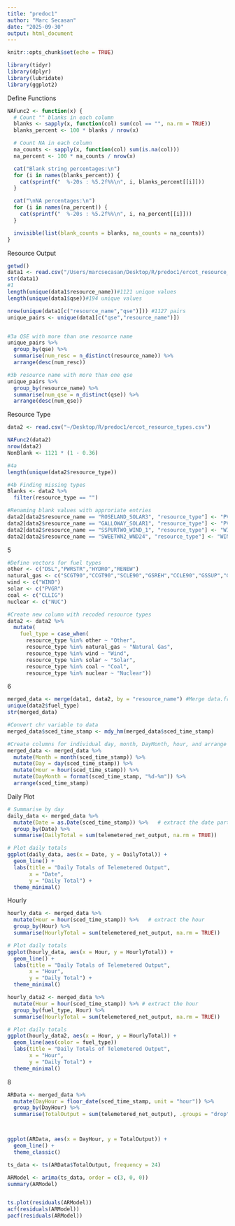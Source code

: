 ```yaml
---
title: "predoc1"
author: "Marc Secasan"
date: "2025-09-30"
output: html_document
---
```


```r
knitr::opts_chunk$set(echo = TRUE)
```

```r
library(tidyr)
library(dplyr)
library(lubridate)
library(ggplot2)
```

Define Functions
```r
NAFunc2 <- function(x) {
  # Count "" blanks in each column
  blanks <- sapply(x, function(col) sum(col == "", na.rm = TRUE))
  blanks_percent <- 100 * blanks / nrow(x)

  # Count NA in each column
  na_counts <- sapply(x, function(col) sum(is.na(col)))
  na_percent <- 100 * na_counts / nrow(x)

  cat("Blank string percentages:\n")
  for (i in names(blanks_percent)) {
    cat(sprintf("  %-20s : %5.2f%%\n", i, blanks_percent[[i]]))
  }

  cat("\nNA percentages:\n")
  for (i in names(na_percent)) {
    cat(sprintf("  %-20s : %5.2f%%\n", i, na_percent[[i]]))
  }

  invisible(list(blank_counts = blanks, na_counts = na_counts))
}
```

Resource Output
```r
getwd()
data1 <- read.csv("/Users/marcsecasan/Desktop/R/predoc1/ercot_resource_output.csv")
str(data1)
#1
length(unique(data1$resource_name))#1121 unique values 
length(unique(data1$qse))#194 unique values

nrow(unique(data1[c("resource_name","qse")])) #1127 pairs
unique_pairs <- unique(data1[c("qse","resource_name")])


#3a QSE with more than one resource name
unique_pairs %>%
  group_by(qse) %>%
  summarise(num_resc = n_distinct(resource_name)) %>%
  arrange(desc(num_resc))

#3b resource name with more than one qse
unique_pairs %>%
  group_by(resource_name) %>%
  summarise(num_qse = n_distinct(qse)) %>%
  arrange(desc(num_qse))
```

Resource Type
```r
data2 <- read.csv("~/Desktop/R/predoc1/ercot_resource_types.csv")

NAFunc2(data2)
nrow(data2)
NonBlank <- 1121 * (1 - 0.36)

#4a
length(unique(data2$resource_type))

#4b Finding missing types
Blanks <- data2 %>%
  filter(resource_type == "")

#Renaming blank values with approriate entries
data2[data2$resource_name == "ROSELAND_SOLAR3", "resource_type"] <- "PVGR"
data2[data2$resource_name == "GALLOWAY_SOLAR1", "resource_type"] <- "PVGR"
data2[data2$resource_name == "SSPURTWO_WIND_1", "resource_type"] <- "WIND"
data2[data2$resource_name == "SWEETWN2_WND24", "resource_type"] <- "WIND"

```

5
```r
#Define vectors for fuel types
other <- c("DSL","PWRSTR","HYDRO","RENEW")
natural_gas <- c("SCGT90","CCGT90","SCLE90","GSREH","CCLE90","GSSUP","GSNONR")
wind <- c("WIND")
solar <- c("PVGR")
coal <- c("CLLIG")
nuclear <- c("NUC")

#Create new column with recoded resource types
data2 <- data2 %>%
  mutate(
    fuel_type = case_when(
      resource_type %in% other ~ "Other",
      resource_type %in% natural_gas ~ "Natural Gas",
      resource_type %in% wind ~ "Wind",
      resource_type %in% solar ~ "Solar",
      resource_type %in% coal ~ "Coal",
      resource_type %in% nuclear ~ "Nuclear"))


```

6
```r
merged_data <- merge(data1, data2, by = "resource_name") #Merge data.frames
unique(data2$fuel_type)
str(merged_data)

#Convert chr variable to data
merged_data$sced_time_stamp <- mdy_hm(merged_data$sced_time_stamp)

#Create columns for individual day, month, DayMonth, hour, and arrange in calendar order
merged_data <- merged_data %>%
  mutate(Month = month(sced_time_stamp)) %>%
  mutate(Day = day(sced_time_stamp)) %>%
  mutate(Hour = hour(sced_time_stamp)) %>%
  mutate(DayMonth = format(sced_time_stamp, "%d-%m")) %>% 
  arrange(sced_time_stamp)

```

Daily Plot
```r
# Summarise by day
daily_data <- merged_data %>%
  mutate(Date = as.Date(sced_time_stamp)) %>%   # extract the date part
  group_by(Date) %>%
  summarise(DailyTotal = sum(telemetered_net_output, na.rm = TRUE))

# Plot daily totals
ggplot(daily_data, aes(x = Date, y = DailyTotal)) +
  geom_line() +
  labs(title = "Daily Totals of Telemetered Output",
       x = "Date",
       y = "Daily Total") +
  theme_minimal()


```

Hourly
```r
hourly_data <- merged_data %>%
  mutate(Hour = hour(sced_time_stamp)) %>%   # extract the hour
  group_by(Hour) %>%
  summarise(HourlyTotal = sum(telemetered_net_output, na.rm = TRUE))

# Plot daily totals
ggplot(hourly_data, aes(x = Hour, y = HourlyTotal)) +
  geom_line() +
  labs(title = "Daily Totals of Telemetered Output",
       x = "Hour",
       y = "Daily Total") +
  theme_minimal()


```

```r
hourly_data2 <- merged_data %>%
  mutate(Hour = hour(sced_time_stamp)) %>% # extract the hour
  group_by(fuel_type, Hour) %>%
  summarise(HourlyTotal = sum(telemetered_net_output, na.rm = TRUE))

# Plot daily totals
ggplot(hourly_data2, aes(x = Hour, y = HourlyTotal)) +
  geom_line(aes(color = fuel_type))
  labs(title = "Daily Totals of Telemetered Output",
       x = "Hour",
       y = "Daily Total") +
  theme_minimal()


```

8
```r
ARData <- merged_data %>%
  mutate(DayHour = floor_date(sced_time_stamp, unit = "hour")) %>%
  group_by(DayHour) %>%
  summarise(TotalOutput = sum(telemetered_net_output), .groups = "drop")



ggplot(ARData, aes(x = DayHour, y = TotalOutput)) +
  geom_line() +
  theme_classic()

ts_data <- ts(ARData$TotalOutput, frequency = 24)

ARModel <- arima(ts_data, order = c(3, 0, 0))
summary(ARModel)


ts.plot(residuals(ARModel))
acf(residuals(ARModel))
pacf(residuals(ARModel))

```



